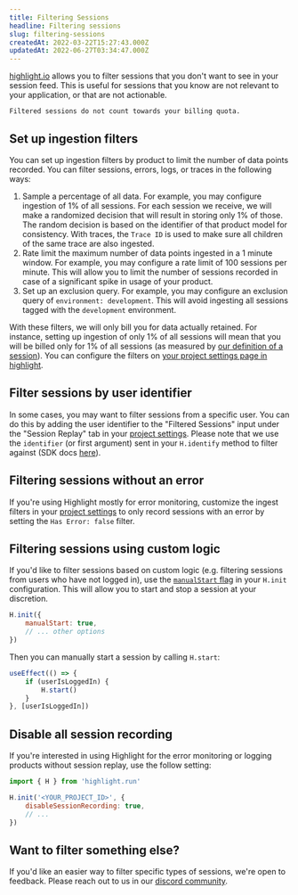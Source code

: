 ```yaml
---
title: Filtering Sessions
headline: Filtering sessions
slug: filtering-sessions
createdAt: 2022-03-22T15:27:43.000Z
updatedAt: 2022-06-27T03:34:47.000Z
---
```


[highlight.io](https://highlight.io) allows you to filter sessions that you don't want to see in your session feed. This is useful for sessions that you know are not relevant to your application, or that are not actionable.

```hint
Filtered sessions do not count towards your billing quota.
```

## Set up ingestion filters

You can set up ingestion filters by product to limit the number of data points recorded. You can filter sessions, errors, logs, or traces in the following ways:

1. Sample a percentage of all data.
   For example, you may configure ingestion of 1% of all sessions. For each session we receive, we will make a randomized decision that will result in storing only 1% of those. The random decision is based on the identifier of that product model for consistency. With traces, the `Trace ID` is used to make sure all children of the same trace are also ingested.
2. Rate limit the maximum number of data points ingested in a 1 minute window.
   For example, you may configure a rate limit of 100 sessions per minute. This will allow you to limit the number of sessions recorded in case of a significant spike in usage of your product.
3. Set up an exclusion query.
   For example, you may configure an exclusion query of `environment: development`. This will avoid ingesting all sessions tagged with the `development` environment.

With these filters, we will only bill you for data actually retained. For instance, setting up ingestion of only 1% of all sessions will mean that you will be billed only for 1% of all sessions (as measured by [our definition of a session](events-and-users.md#definition-of-a-session)). You can configure the filters on [your project settings page in highlight](https://app.highlight.io/settings/filters).

## Filter sessions by user identifier

In some cases, you may want to filter sessions from a specific user. You can do this by adding the user identifier to the "Filtered Sessions" input under the "Session Replay" tab in your [project settings](https://app.highlight.io/settings). Please note that we use the `identifier` (or first argument) sent in your `H.identify` method to filter against (SDK docs [here](../../../sdk/client.md)).

## Filtering sessions without an error

If you're using Highlight mostly for error monitoring, customize the ingest filters in your [project settings](https://app.highlight.io/settings/filters/sessions) to only record sessions with an error by setting the `Has Error: false` filter.

## Filtering sessions using custom logic

If you'd like to filter sessions based on custom logic (e.g. filtering sessions from users who have not logged in), use the [`manualStart` flag](https://www.highlight.io/docs/sdk/client#manualStart) in your `H.init` configuration. This will allow you to start and stop a session at your discretion.

```js
H.init({
	manualStart: true,
	// ... other options
})
```

Then you can manually start a session by calling `H.start`:

```js
useEffect(() => {
	if (userIsLoggedIn) {
		H.start()
	}
}, [userIsLoggedIn])
```

## Disable all session recording

If you're interested in using Highlight for the error monitoring or logging products without session replay, use the follow setting:

```js
import { H } from 'highlight.run'

H.init('<YOUR_PROJECT_ID>', {
	disableSessionRecording: true,
	// ...
})
```

## Want to filter something else?

If you'd like an easier way to filter specific types of sessions, we're open to feedback. Please reach out to us in our [discord community](https://highlight.io/community).
